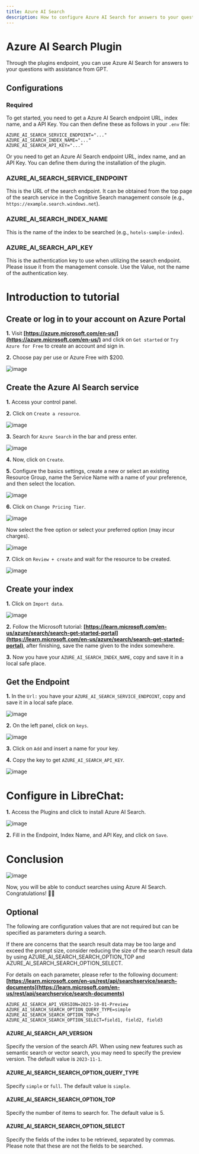 ```yaml
---
title: Azure AI Search
description: How to configure Azure AI Search for answers to your questions with assistance from GPT.
---
```

# Azure AI Search Plugin
Through the plugins endpoint, you can use Azure AI Search for answers to your questions with assistance from GPT.

## Configurations

### Required

To get started, you need to get a Azure AI Search endpoint URL, index name, and a API Key. You can then define these as follows in your `.env` file:

```env
AZURE_AI_SEARCH_SERVICE_ENDPOINT="..."
AZURE_AI_SEARCH_INDEX_NAME="..."
AZURE_AI_SEARCH_API_KEY="..."
```
Or you need to get an Azure AI Search endpoint URL, index name, and an API Key. You can define them during the installation of the plugin.

### AZURE_AI_SEARCH_SERVICE_ENDPOINT

This is the URL of the search endpoint. It can be obtained from the top page of the search service in the Cognitive Search management console (e.g., `https://example.search.windows.net`).

### AZURE_AI_SEARCH_INDEX_NAME

This is the name of the index to be searched (e.g., `hotels-sample-index`).

### AZURE_AI_SEARCH_API_KEY

This is the authentication key to use when utilizing the search endpoint. Please issue it from the management console. Use the Value, not the name of the authentication key.

# Introduction to tutorial

## Create or log in to your account on Azure Portal

**1.** Visit **[https://azure.microsoft.com/en-us/](https://azure.microsoft.com/en-us/)** and click on `Get started` or `Try Azure for Free` to create an account and sign in.

**2.** Choose pay per use or Azure Free with $200.

![image](https://raw.githubusercontent.com/itzraiss/images/main/Captura%20de%20tela%202023-11-26%20151647.png?token=GHSAT0AAAAAACJ4TKEINPEOAV3LEPNPBDNCZLEKLAQ)

## Create the Azure AI Search service

**1.** Access your control panel.

**2.** Click on `Create a resource`.

![image](https://raw.githubusercontent.com/itzraiss/images/main/Captura%20de%20tela%202023-11-26%20151706.png?token=GHSAT0AAAAAACJ4TKEJDXD7E76YLZEV52Z4ZLEKLCQ)

**3.** Search for `Azure Search` in the bar and press enter.

![image](https://raw.githubusercontent.com/itzraiss/images/main/Captura%20de%20tela%202023-11-26%20151732.png?token=GHSAT0AAAAAACJ4TKEJ7QZGNSNEOYKRGDIUZLEKLEQ)

**4.** Now, click on `Create`.

**5.** Configure the basics settings, create a new or select an existing Resource Group, name the Service Name with a name of your preference, and then select the location.

![image](https://raw.githubusercontent.com/itzraiss/images/main/Captura%20de%20tela%202023-11-26%20151749.png?token=GHSAT0AAAAAACJ4TKEIPAZQJNYQ7RQLHVZCZLEKLGA)

**6.** Click on `Change Pricing Tier`.

![image](https://raw.githubusercontent.com/itzraiss/images/main/Captura%20de%20tela%202023-11-26%20151753.png?token=GHSAT0AAAAAACJ4TKEI6CUJZWIYIMDW2ZOOZLEKLHQ)

Now select the free option or select your preferred option (may incur charges).

![image](https://raw.githubusercontent.com/itzraiss/images/main/Captura%20de%20tela%202023-11-26%20151758.png?token=GHSAT0AAAAAACJ4TKEIU3TNDUT33I7NVJ5OZLEKLJQ)

**7.** Click on `Review + create` and wait for the resource to be created.

![image](https://raw.githubusercontent.com/itzraiss/images/main/Captura%20de%20tela%202023-11-26%20151810.png?token=GHSAT0AAAAAACJ4TKEJ2B6CHSLMSJXSUWEUZLEKLKQ)

## Create your index

**1.** Click on `Import data`.

![image](https://github.com/itzraiss/images/blob/main/Captura%20de%20tela%202023-11-26%20152107.png)

**2.** Follow the Microsoft tutorial: **[https://learn.microsoft.com/en-us/azure/search/search-get-started-portal](https://learn.microsoft.com/en-us/azure/search/search-get-started-portal)**, after finishing, save the name given to the index somewhere.

**3.** Now you have your `AZURE_AI_SEARCH_INDEX_NAME`, copy and save it in a local safe place.

## Get the Endpoint

**1.** In the `Url:` you have your `AZURE_AI_SEARCH_SERVICE_ENDPOINT`, copy and save it in a local safe place.

![image](https://raw.githubusercontent.com/itzraiss/images/main/Captura%20de%20tela%202023-11-26%20152107.png?token=GHSAT0AAAAAACJ4TKEJIHDRS263BMLEAWQIZLEKSLQ)

**2.** On the left panel, click on `keys`.

![image](https://raw.githubusercontent.com/itzraiss/images/main/Captura%20de%20tela%202023-11-26%20165630.png?token=GHSAT0AAAAAACJ4TKEII4DDP35JXEJVDK4QZLEKLOQ)

**3.** Click on `Add` and insert a name for your key.

**4.** Copy the key to get `AZURE_AI_SEARCH_API_KEY`.

![image](https://raw.githubusercontent.com/itzraiss/images/main/Captura%20de%20tela%202023-11-26%20152140.png?token=GHSAT0AAAAAACJ4TKEIIMEY6VXUAHHJMINKZLEKLQQ)

# Configure in LibreChat:

**1.** Access the Plugins and click to install Azure AI Search.

![image](https://raw.githubusercontent.com/itzraiss/images/main/Captura%20de%20tela%202023-11-26%20170057.png?token=GHSAT0AAAAAACJ4TKEJT2ZGJVG4KDBEPXT2ZLEKLMA)

**2.** Fill in the Endpoint, Index Name, and API Key, and click on `Save`.

# Conclusion

![image](https://raw.githubusercontent.com/itzraiss/images/main/Captura%20de%20tela%202023-11-26%20150249.png?token=GHSAT0AAAAAACJ4TKEJBIPW4PXDAHMYG5HGZLEKTIQ)

Now, you will be able to conduct searches using Azure AI Search. Congratulations! 🎉🎉

## Optional

The following are configuration values that are not required but can be specified as parameters during a search.

If there are concerns that the search result data may be too large and exceed the prompt size, consider reducing the size of the search result data by using AZURE_AI_SEARCH_SEARCH_OPTION_TOP and AZURE_AI_SEARCH_SEARCH_OPTION_SELECT.

For details on each parameter, please refer to the following document:
**[https://learn.microsoft.com/en-us/rest/api/searchservice/search-documents](https://learn.microsoft.com/en-us/rest/api/searchservice/search-documents)**

```env
AZURE_AI_SEARCH_API_VERSION=2023-10-01-Preview
AZURE_AI_SEARCH_SEARCH_OPTION_QUERY_TYPE=simple
AZURE_AI_SEARCH_SEARCH_OPTION_TOP=3
AZURE_AI_SEARCH_SEARCH_OPTION_SELECT=field1, field2, field3
```

#### AZURE_AI_SEARCH_API_VERSION

Specify the version of the search API. When using new features such as semantic search or vector search, you may need to specify the preview version. The default value is `2023-11-1`.

#### AZURE_AI_SEARCH_SEARCH_OPTION_QUERY_TYPE

Specify `simple` or `full`. The default value is `simple`.

#### AZURE_AI_SEARCH_SEARCH_OPTION_TOP

Specify the number of items to search for. The default value is 5.

#### AZURE_AI_SEARCH_SEARCH_OPTION_SELECT

Specify the fields of the index to be retrieved, separated by commas. Please note that these are not the fields to be searched.
